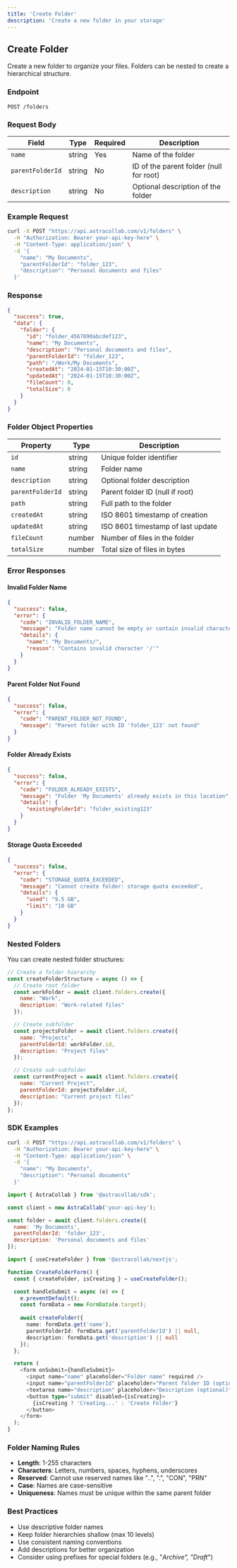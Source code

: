 ```yaml
---
title: 'Create Folder'
description: 'Create a new folder in your storage'
---
```


## Create Folder

Create a new folder to organize your files. Folders can be nested to create a hierarchical structure.

### Endpoint

```
POST /folders
```

### Request Body

| Field | Type | Required | Description |
|-------|------|----------|-------------|
| `name` | string | Yes | Name of the folder |
| `parentFolderId` | string | No | ID of the parent folder (null for root) |
| `description` | string | No | Optional description of the folder |

### Example Request

```bash
curl -X POST "https://api.astracollab.com/v1/folders" \
  -H "Authorization: Bearer your-api-key-here" \
  -H "Content-Type: application/json" \
  -d '{
    "name": "My Documents",
    "parentFolderId": "folder_123",
    "description": "Personal documents and files"
  }'
```

### Response

```json
{
  "success": true,
  "data": {
    "folder": {
      "id": "folder_4567890abcdef123",
      "name": "My Documents",
      "description": "Personal documents and files",
      "parentFolderId": "folder_123",
      "path": "/Work/My Documents",
      "createdAt": "2024-01-15T10:30:00Z",
      "updatedAt": "2024-01-15T10:30:00Z",
      "fileCount": 0,
      "totalSize": 0
    }
  }
}
```

### Folder Object Properties

| Property | Type | Description |
|----------|------|-------------|
| `id` | string | Unique folder identifier |
| `name` | string | Folder name |
| `description` | string | Optional folder description |
| `parentFolderId` | string | Parent folder ID (null if root) |
| `path` | string | Full path to the folder |
| `createdAt` | string | ISO 8601 timestamp of creation |
| `updatedAt` | string | ISO 8601 timestamp of last update |
| `fileCount` | number | Number of files in the folder |
| `totalSize` | number | Total size of files in bytes |

### Error Responses

#### Invalid Folder Name

```json
{
  "success": false,
  "error": {
    "code": "INVALID_FOLDER_NAME",
    "message": "Folder name cannot be empty or contain invalid characters",
    "details": {
      "name": "My Documents/",
      "reason": "Contains invalid character '/'"
    }
  }
}
```

#### Parent Folder Not Found

```json
{
  "success": false,
  "error": {
    "code": "PARENT_FOLDER_NOT_FOUND",
    "message": "Parent folder with ID 'folder_123' not found"
  }
}
```

#### Folder Already Exists

```json
{
  "success": false,
  "error": {
    "code": "FOLDER_ALREADY_EXISTS",
    "message": "Folder 'My Documents' already exists in this location",
    "details": {
      "existingFolderId": "folder_existing123"
    }
  }
}
```

#### Storage Quota Exceeded

```json
{
  "success": false,
  "error": {
    "code": "STORAGE_QUOTA_EXCEEDED",
    "message": "Cannot create folder: storage quota exceeded",
    "details": {
      "used": "9.5 GB",
      "limit": "10 GB"
    }
  }
}
```

### Nested Folders

You can create nested folder structures:

```javascript
// Create a folder hierarchy
const createFolderStructure = async () => {
  // Create root folder
  const workFolder = await client.folders.create({
    name: "Work",
    description: "Work-related files"
  });

  // Create subfolder
  const projectsFolder = await client.folders.create({
    name: "Projects",
    parentFolderId: workFolder.id,
    description: "Project files"
  });

  // Create sub-subfolder
  const currentProject = await client.folders.create({
    name: "Current Project",
    parentFolderId: projectsFolder.id,
    description: "Current project files"
  });
};
```

### SDK Examples

<CodeGroup>

```bash Curl
curl -X POST "https://api.astracollab.com/v1/folders" \
  -H "Authorization: Bearer your-api-key-here" \
  -H "Content-Type: application/json" \
  -d '{
    "name": "My Documents",
    "description": "Personal documents"
  }'
```

```javascript JavaScript SDK
import { AstraCollab } from '@astracollab/sdk';

const client = new AstraCollab('your-api-key');

const folder = await client.folders.create({
  name: 'My Documents',
  parentFolderId: 'folder_123',
  description: 'Personal documents and files'
});
```

```typescript Next.js SDK
import { useCreateFolder } from '@astracollab/nextjs';

function CreateFolderForm() {
  const { createFolder, isCreating } = useCreateFolder();

  const handleSubmit = async (e) => {
    e.preventDefault();
    const formData = new FormData(e.target);
    
    await createFolder({
      name: formData.get('name'),
      parentFolderId: formData.get('parentFolderId') || null,
      description: formData.get('description') || null
    });
  };

  return (
    <form onSubmit={handleSubmit}>
      <input name="name" placeholder="Folder name" required />
      <input name="parentFolderId" placeholder="Parent folder ID (optional)" />
      <textarea name="description" placeholder="Description (optional)" />
      <button type="submit" disabled={isCreating}>
        {isCreating ? 'Creating...' : 'Create Folder'}
      </button>
    </form>
  );
}
```

</CodeGroup>

### Folder Naming Rules

- **Length**: 1-255 characters
- **Characters**: Letters, numbers, spaces, hyphens, underscores
- **Reserved**: Cannot use reserved names like "..", ".", "CON", "PRN"
- **Case**: Names are case-sensitive
- **Uniqueness**: Names must be unique within the same parent folder

### Best Practices

- Use descriptive folder names
- Keep folder hierarchies shallow (max 10 levels)
- Use consistent naming conventions
- Add descriptions for better organization
- Consider using prefixes for special folders (e.g., "_Archive", "Draft_")
